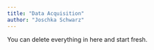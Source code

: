 ```yaml
---
title: "Data Acquisition"
author: "Joschka Schwarz"
---
```


::: callout-note
You can delete everything in here and start fresh.
:::